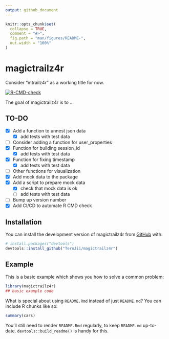 ```yaml
---
output: github_document
---
```


<!-- README.md is generated from README.Rmd. Please edit that file -->

```r
knitr::opts_chunk$set(
  collapse = TRUE,
  comment = "#>",
  fig.path = "man/figures/README-",
  out.width = "100%"
)
```

# magictrailz4r

Consider "mtrailz4r" as a working title for now.

<!-- badges: start -->
[![R-CMD-check](https://github.com/TeroJii/magictrailz4r/actions/workflows/R-CMD-check.yaml/badge.svg)](https://github.com/TeroJii/magictrailz4r/actions/workflows/R-CMD-check.yaml)
<!-- badges: end -->

The goal of magictrailz4r is to ...

## TO-DO

- [x] Add a function to unnest json data
  - [x] add tests with test data
- [ ] Consider adding a function for user_properties
- [x] Function for building session_id
  - [x] add tests with test data
- [x] Function for fixing timestamp
  - [x] add tests with test data
- [ ] Other functions for visualization
- [x] Add mock data to the package
- [x] Add a script to prepare mock data
  - [x] check that mock data is ok
  - [ ] add tests with test data
- [ ] Bump up version number
- [x] Add CI/CD to automate R CMD check

## Installation

You can install the development version of magictrailz4r from [GitHub](https://github.com/) with:

``` r
# install.packages("devtools")
devtools::install_github("TeroJii/magictrailz4r")
```

## Example

This is a basic example which shows you how to solve a common problem:

```r
library(magictrailz4r)
## basic example code
```

What is special about using `README.Rmd` instead of just `README.md`? You can include R chunks like so:

```r
summary(cars)
```

You'll still need to render `README.Rmd` regularly, to keep `README.md` up-to-date. `devtools::build_readme()` is handy for this.
